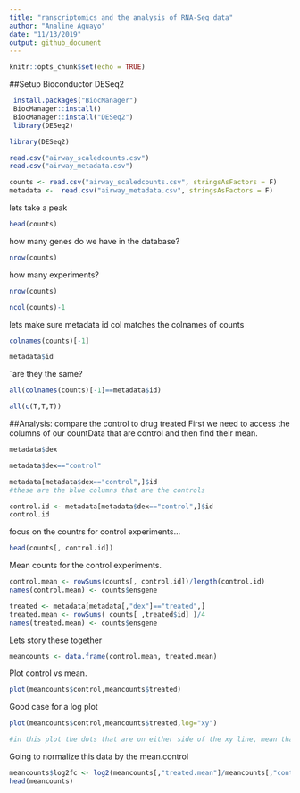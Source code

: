 ```yaml
---
title: "ranscriptomics and the analysis of RNA-Seq data"
author: "Analine Aguayo"
date: "11/13/2019"
output: github_document
---
```


```r
knitr::opts_chunk$set(echo = TRUE)
```
##Setup Bioconductor DESeq2

```r
 install.packages("BiocManager")
 BiocManager::install()
 BiocManager::install("DESeq2")
 library(DESeq2)
```
```r
library(DESeq2)
```


```r
read.csv("airway_scaledcounts.csv")
read.csv("airway_metadata.csv")
```

```r
counts <- read.csv("airway_scaledcounts.csv", stringsAsFactors = F)
metadata <-  read.csv("airway_metadata.csv", stringsAsFactors = F)
```

lets take a peak
```r
head(counts)
```
how many genes do we have in the database?

```r
nrow(counts)
```

how many experiments?
```r
nrow(counts)
```
```r
ncol(counts)-1

```

lets make sure metadata id col matches the colnames of counts
```r
colnames(counts)[-1]
```
```r
metadata$id
```
ˆare they the same?
```r
all(colnames(counts)[-1]==metadata$id)
```

```r
all(c(T,T,T))
```
##Analysis: compare the control to drug treated
First we need to access the columns of our countData that are control and then find their mean.
```r
metadata$dex
```

```r
metadata$dex=="control"
```

```r
metadata[metadata$dex=="control",]$id
#these are the blue columns that are the controls

```

```r
control.id <- metadata[metadata$dex=="control",]$id
control.id
```
focus on the countrs for control experiments...
```r
head(counts[, control.id])
```
Mean counts for the control experiments.
```r

control.mean <- rowSums(counts[, control.id])/length(control.id)
names(control.mean) <- counts$ensgene
```

```r
treated <- metadata[metadata[,"dex"]=="treated",]
treated.mean <- rowSums( counts[ ,treated$id] )/4 
names(treated.mean) <- counts$ensgene
```
Lets story these together
```r
meancounts <- data.frame(control.mean, treated.mean)
```

Plot control vs mean.
```r
plot(meancounts$control,meancounts$treated)
```
Good case for a log plot
```r
plot(meancounts$control,meancounts$treated,log="xy")

```
```r
#in this plot the dots that are on either side of the xy line, mean that there was a differential expression of this gene depending on the group (treatment vs control)
```
Going to normalize this data by the mean.control
```r
meancounts$log2fc <- log2(meancounts[,"treated.mean"]/meancounts[,"control.mean"])
head(meancounts)
```

